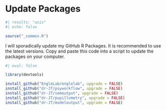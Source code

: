 # Update Packages {.unnumbered}

```r
#| results: "asis"
#| echo: false

source("_common.R")
```

I will sporadically update my GitHub R Packages. It is recommended to use the latest versions. Copy and paste this code into a script to update the packages on your computer.

```r
#| eval: false

library(devtools)

install_github("EngleLab/englelab", upgrade = FALSE)
install_github("dr-JT/psyworkflow", upgrade = FALSE)
install_github("dr-JT/semoutput", upgrade = FALSE)
install_github("dr-JT/pupillometry", upgrade = FALSE)
install_github("dr-JT/modeloutput", upgrade = FALSE)
```
